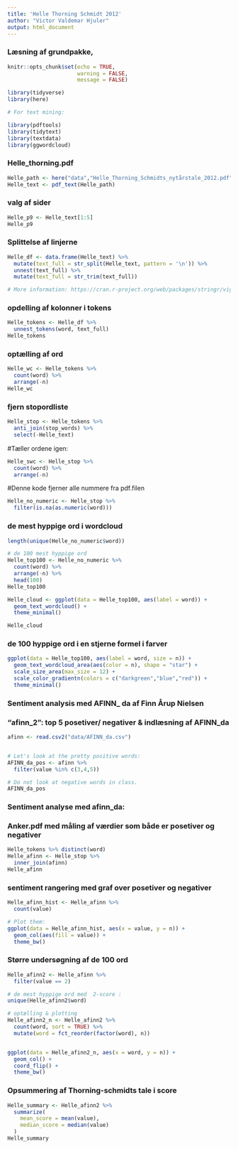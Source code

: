 ---
title: 'Helle Thorning Schmidt 2012'
author: "Victor Valdemar Hjuler" 
output: html_document              
---
### Læsning af grundpakke, 

```{r setup, include=FALSE}
knitr::opts_chunk$set(echo = TRUE,
                      warning = FALSE,
                      message = FALSE)

library(tidyverse)
library(here)

# For text mining:

library(pdftools)
library(tidytext)
library(textdata) 
library(ggwordcloud)
```



### Helle_thorning.pdf
```{r get-document}
Helle_path <- here("data","Helle_Thorning_Schmidts_nytårstale_2012.pdf")
Helle_text <- pdf_text(Helle_path)
```

### valg af sider
```{r single-page}
Helle_p9 <- Helle_text[1:5]
Helle_p9
```


### Splittelse af linjerne 
 
```{r split-lines}
Helle_df <- data.frame(Helle_text) %>% 
  mutate(text_full = str_split(Helle_text, pattern = '\n')) %>% 
  unnest(text_full) %>% 
  mutate(text_full = str_trim(text_full)) 

# More information: https://cran.r-project.org/web/packages/stringr/vignettes/regular-expressions.html
```

### opdelling af kolonner i tokens 

```{r tokenize}
Helle_tokens <- Helle_df %>% 
  unnest_tokens(word, text_full)
Helle_tokens

```

### optælling af ord 

```{r count-words}
Helle_wc <- Helle_tokens %>% 
  count(word) %>% 
  arrange(-n)
Helle_wc
```

### fjern stopordliste 

```{r stopwords}
Helle_stop <- Helle_tokens %>% 
  anti_join(stop_words) %>% 
  select(-Helle_text)     
```

#Tæller ordene igen: 

```{r count-words2}
Helle_swc <- Helle_stop %>% 
  count(word) %>% 
  arrange(-n)
```

#Denne kode fjerner alle nummere fra pdf.filen

```{r skip-numbers}

Helle_no_numeric <- Helle_stop %>% 
  filter(is.na(as.numeric(word)))
```

### de mest hyppige ord i wordcloud  

```{r wordcloud-prep}
length(unique(Helle_no_numeric$word))

# de 100 mest hyppige ord 
Helle_top100 <- Helle_no_numeric %>% 
  count(word) %>% 
  arrange(-n) %>% 
  head(100)
Helle_top100
```

```{r wordcloud}
Helle_cloud <- ggplot(data = Helle_top100, aes(label = word)) +
  geom_text_wordcloud() +
  theme_minimal()

Helle_cloud
```

### de 100 hyppige ord i en stjerne formel i farver 
```{r wordcloud-pro}
ggplot(data = Helle_top100, aes(label = word, size = n)) +
  geom_text_wordcloud_area(aes(color = n), shape = "star") +
  scale_size_area(max_size = 12) +
  scale_color_gradientn(colors = c("darkgreen","blue","red")) +
  theme_minimal()
```

### Sentiment analysis med AFINN_ da af Finn Årup Nielsen


### "afinn_2": top 5 posetiver/ negativer & indlæsning af AFINN_da
```{r afinn_da}
afinn <- read.csv2("data/AFINN_da.csv")


# Let's look at the pretty positive words:
AFINN_da_pos <- afinn %>% 
  filter(value %in% c(3,4,5))

# Do not look at negative words in class.   
AFINN_da_pos 
```



###  Sentiment analyse med afinn_da: 

### Anker.pdf med måling af værdier som både er posetiver og negativer 

```{r bind-afinn}
Helle_tokens %>% distinct(word)
Helle_afinn <- Helle_stop %>% 
  inner_join(afinn)
Helle_afinn
```

### sentiment rangering med graf over posetiver og negativer 

```{r count-afinn}
Helle_afinn_hist <- Helle_afinn %>% 
  count(value)

# Plot them: 
ggplot(data = Helle_afinn_hist, aes(x = value, y = n)) +
  geom_col(aes(fill = value)) +
  theme_bw()
```

### Større undersøgning af de 100 ord 

```{r afinn-2}
Helle_afinn2 <- Helle_afinn %>% 
  filter(value == 2)
```

```{r afinn-2-more}
# de mest hyppige ord med  2-score :
unique(Helle_afinn2$word)

# optælling & plotting
Helle_afinn2_n <- Helle_afinn2 %>% 
  count(word, sort = TRUE) %>% 
  mutate(word = fct_reorder(factor(word), n))


ggplot(data = Helle_afinn2_n, aes(x = word, y = n)) +
  geom_col() +
  coord_flip() +
  theme_bw()
```


### Opsummering af Thorning-schmidts tale i score 

```{r summarize-afinn}
Helle_summary <- Helle_afinn2 %>% 
  summarize(
    mean_score = mean(value),
    median_score = median(value)
  )
Helle_summary

```
